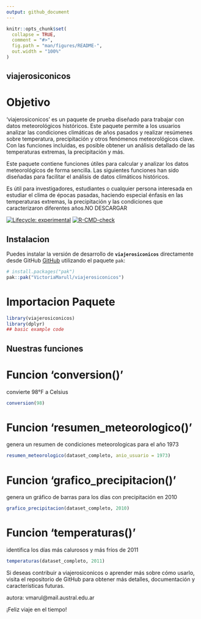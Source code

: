 ```yaml
---
output: github_document
---
```


<!-- README.md is generated from README.Rmd. Please edit that file -->

```r
knitr::opts_chunk$set(
  collapse = TRUE,
  comment = "#>",
  fig.path = "man/figures/README-",
  out.width = "100%"
)
```

## viajerosiconicos

# Objetivo
'viajerosiconicos' es un paquete de prueba diseñado para trabajar con datos meteorológicos históricos. Este paquete permite a los usuarios analizar las condiciones climáticas de años pasados y realizar resúmenes sobre temperatura, precipitación y otros fenómenos meteorológicos clave. Con las funciones incluidas, es posible obtener un análisis detallado de las temperaturas extremas, la precipitación y más.

Este paquete contiene funciones útiles para calcular y analizar los datos meteorológicos de forma sencilla. Las siguientes funciones han sido diseñadas para facilitar el análisis de datos climáticos históricos.

Es útil para investigadores, estudiantes o cualquier persona interesada en estudiar el clima de épocas pasadas, haciendo especial énfasis en las temperaturas extremas, la precipitación y las condiciones que caracterizaron diferentes años.NO DESCARGAR

<!-- badges: start -->
[![Lifecycle: experimental](https://img.shields.io/badge/lifecycle-experimental-orange.svg)](https://lifecycle.r-lib.org/articles/stages.html#experimental)
[![R-CMD-check](https://github.com/VictoriaMarull/viajerosiconicos/actions/workflows/R-CMD-check.yaml/badge.svg)](https://github.com/VictoriaMarull/viajerosiconicos/actions/workflows/R-CMD-check.yaml)
<!-- badges: end -->


## Instalacion

Puedes instalar la versión de desarrollo de **`viajerosiconicos`** directamente desde GitHub [GitHub](https://github.com/) utilizando el paquete `pak`:

``` r
# install.packages("pak")
pak::pak("VictoriaMarull/viajerosiconicos")
```

# Importacion Paquete

```r
library(viajerosiconicos)
library(dplyr)
## basic example code
```


## Nuestras funciones

# Funcion 'conversion()'
convierte 98°F a Celsius
```r
conversion(98)
```

# Funcion 'resumen_meteorologico()' 
genera un resumen de condiciones meteorologicas para el año 1973
```r
resumen_meteorologico(dataset_completo, anio_usuario = 1973)
```

# Funcion 'grafico_precipitacion()'
genera un gráfico de barras para los días con precipitación en 2010
```r
grafico_precipitacion(dataset_completo, 2010)
```


# Funcion 'temperaturas()' 
identifica los días más calurosos y más fríos de 2011
```r
temperaturas(dataset_completo, 2011)
```

Si deseas contribuir a viajerosiconicos o aprender más sobre cómo usarlo, visita el repositorio de GitHub para obtener más detalles, documentación y características futuras.

autora: vmarul@mail.austral.edu.ar

¡Feliz viaje en el tiempo!
